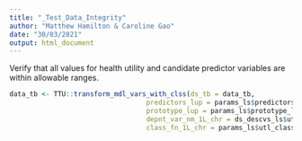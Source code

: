 ---
title: "_Test_Data_Integrity"
author: "Matthew Hamilton & Caroline Gao"
date: "30/03/2021"
output: html_document
---

Verify that all values for health utility and candidate predictor variables are within allowable ranges.

```{r results='hide'}
data_tb <- TTU::transform_mdl_vars_with_clss(ds_tb = data_tb,
                                  predictors_lup = params_ls$predictors_lup,
                                  prototype_lup = params_ls$prototype_lup,
                                  depnt_var_nm_1L_chr = ds_descvs_ls$utl_wtd_var_nm_1L_chr,
                                  class_fn_1L_chr = params_ls$utl_class_fn_1L_chr)

```

